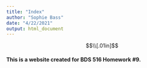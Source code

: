 ```yaml
---
title: "Index"
author: "Sophie Bass"
date: "4/22/2021"
output: html_document
---
```


$$\\[.01in]$$

#### This is a website created for BDS 516 Homework #9. 


